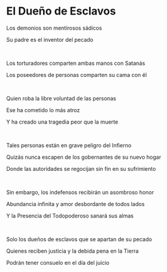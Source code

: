 # El Dueño de Esclavos

Los demonios son mentirosos sádicos

Su padre es el inventor del pecado

<br />

Los torturadores comparten ambas manos con Satanás

Los poseedores de personas comparten su cama con él

<br />

Quien roba la libre voluntad de las personas

Ese ha cometido lo más atroz

Y ha creado una tragedia peor que la muerte

<p></p>

<br />

Tales personas están en grave peligro del Infierno

Quizás nunca escapen de los gobernantes de su nuevo hogar

Donde las autoridades se regocijan sin fin en su sufrimiento

<p></p>

<br />

Sin embargo, los indefensos recibirán un asombroso honor

Abundancia infinita y amor desbordante de todos lados

Y la Presencia del Todopoderoso sanará sus almas

<p></p>

<br />

Solo los dueños de esclavos que se apartan de su pecado

Quienes reciben justicia y la debida pena en la Tierra

Podrán tener consuelo en el día del juicio

<p></p>